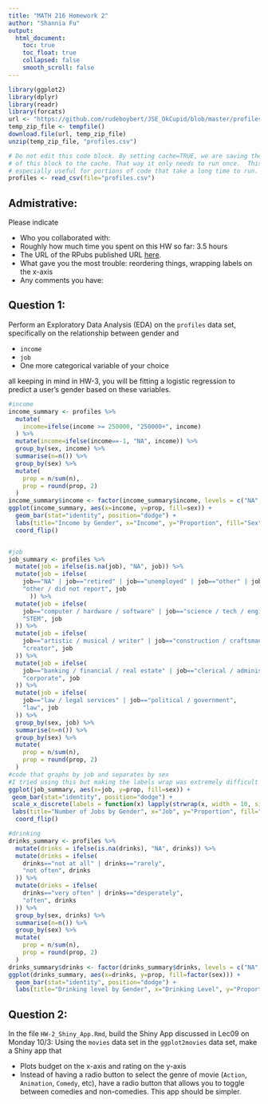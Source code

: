 ```yaml
---
title: "MATH 216 Homework 2"
author: "Shannia Fu"
output:
  html_document:
    toc: true
    toc_float: true
    collapsed: false
    smooth_scroll: false
---
```


```r
library(ggplot2)
library(dplyr)
library(readr) 
library(forcats)
url <- "https://github.com/rudeboybert/JSE_OkCupid/blob/master/profiles.csv.zip?raw=true"
temp_zip_file <- tempfile()
download.file(url, temp_zip_file)
unzip(temp_zip_file, "profiles.csv")
```


```r
# Do not edit this code block. By setting cache=TRUE, we are saving the output 
# of this block to the cache. That way it only needs to run once.  This is
# especially useful for portions of code that take a long time to run.
profiles <- read_csv(file="profiles.csv")
```



## Admistrative:

Please indicate

* Who you collaborated with:
* Roughly how much time you spent on this HW so far: 3.5 hours
* The URL of the RPubs published URL [here](http://rpubs.com/shannia/hw2).
* What gave you the most trouble: reordering things, wrapping labels on the x-axis
* Any comments you have:



## Question 1:

Perform an Exploratory Data Analysis (EDA) on the `profiles` data set,
specifically on the relationship between gender and

* `income`
* `job`
* One more categorical variable of your choice

all keeping in mind in HW-3, you will be fitting a logistic regression to
predict a user's gender based on these variables.

```r
#income
income_summary <- profiles %>% 
  mutate(
    income=ifelse(income >= 250000, "250000+", income)
  ) %>% 
  mutate(income=ifelse(income==-1, "NA", income)) %>% 
  group_by(sex, income) %>% 
  summarise(n=n()) %>% 
  group_by(sex) %>% 
  mutate(
    prop = n/sum(n),
    prop = round(prop, 2)
  )
income_summary$income <- factor(income_summary$income, levels = c("NA", "20000", "30000", "40000", "50000", "60000", "70000", "80000", "100000", "150000", "250000+"))
ggplot(income_summary, aes(x=income, y=prop, fill=sex)) +
  geom_bar(stat="identity", position="dodge") +
  labs(title="Income by Gender", x="Income", y="Proportion", fill="Sex") +
  coord_flip()


#job
job_summary <- profiles %>% 
  mutate(job = ifelse(is.na(job), "NA", job)) %>% 
  mutate(job = ifelse(
    job=="NA" | job=="retired" | job=="unemployed" | job=="other" | job=="rather not say",
    "other / did not report", job
      )) %>% 
  mutate(job = ifelse(
    job=="computer / hardware / software" | job=="science / tech / engineering",
    "STEM", job
  )) %>% 
  mutate(job = ifelse(
    job=="artistic / musical / writer" | job=="construction / craftsmanship",
    "creator", job
  )) %>% 
  mutate(job = ifelse(
    job=="banking / financial / real estate" | job=="clerical / administrative" | job=="executive / management" | job=="sales / marketing / biz dev", 
    "corporate", job
  )) %>% 
  mutate(job = ifelse(
    job=="law / legal services" | job=="political / government",
    "law", job
  )) %>% 
  group_by(sex, job) %>% 
  summarise(n=n()) %>% 
  group_by(sex) %>% 
  mutate(
    prop = n/sum(n),
    prop = round(prop, 2)
  )
#code that graphs by job and separates by sex
#I tried using this but making the labels wrap was extremely difficult
ggplot(job_summary, aes(x=job, y=prop, fill=sex)) +
 geom_bar(stat="identity", position="dodge") +
 scale_x_discrete(labels = function(x) lapply(strwrap(x, width = 10, simplify = FALSE), paste, collapse="\n")) +
 labs(title="Number of Jobs by Gender", x="Job", y="Proportion", fill="Sex") +
  coord_flip()

#drinking
drinks_summary <- profiles %>% 
  mutate(drinks = ifelse(is.na(drinks), "NA", drinks)) %>% 
  mutate(drinks = ifelse(
    drinks=="not at all" | drinks=="rarely",
    "not often", drinks
  )) %>% 
  mutate(drinks = ifelse(
    drinks=="very often" | drinks=="desperately",
    "often", drinks
  )) %>% 
  group_by(sex, drinks) %>% 
  summarise(n=n()) %>% 
  group_by(sex) %>% 
  mutate(
    prop = n/sum(n),
    prop = round(prop, 2)
  )
drinks_summary$drinks <- factor(drinks_summary$drinks, levels = c("NA", "not often", "socially", "often"))
ggplot(drinks_summary, aes(x=drinks, y=prop, fill=factor(sex))) +
  geom_bar(stat="identity", position="dodge") +
  labs(title="Drinking level by Gender", x="Drinking Level", y="Proportion", fill="Sex")
```



## Question 2:

In the file `HW-2_Shiny_App.Rmd`, build the Shiny App discussed in Lec09 on
Monday 10/3: Using the `movies` data set in the `ggplot2movies` data set, make a
Shiny app that

* Plots budget on the x-axis and rating on the y-axis
* Instead of having a radio button to select the genre of movie (`Action`,
`Animation`, `Comedy`, etc), have a radio button that allows you to toggle
between comedies and non-comedies. This app should be simpler.

